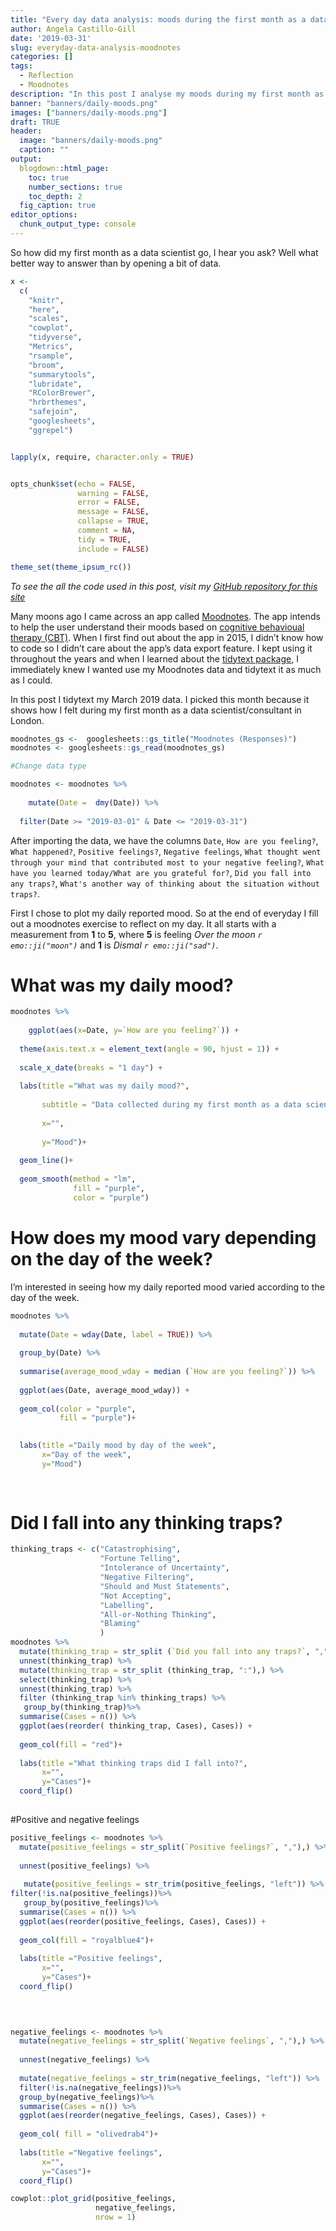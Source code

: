 ```yaml
---
title: "Every day data analysis: moods during the first month as a data scientist consultant"
author: Angela Castillo-Gill
date: '2019-03-31'
slug: everyday-data-analysis-moodnotes
categories: []
tags: 
  - Reflection
  - Moodnotes
description: "In this post I analyse my moods during my first month as a data scientist consulting in London."
banner: "banners/daily-moods.png"
images: ["banners/daily-moods.png"]
draft: TRUE
header: 
  image: "banners/daily-moods.png"
  caption: ""
output:
  blogdown::html_page:
    toc: true
    number_sections: true
    toc_depth: 2
  fig_caption: true
editor_options: 
  chunk_output_type: console
---
```


So how did my first month as a data scientist go, I hear you ask? Well what better way to answer than by opening a bit of data. 

```r
x <-
  c(
    "knitr",
    "here",
    "scales",
    "cowplot",
    "tidyverse",
    "Metrics",
    "rsample",
    "broom",
    "summarytools",
    "lubridate",
    "RColorBrewer",
    "hrbrthemes",
    "safejoin", 
    "googlesheets",
    "ggrepel")


lapply(x, require, character.only = TRUE)


opts_chunk$set(echo = FALSE,
               warning = FALSE,
               error = FALSE,
               message = FALSE,
               collapse = TRUE,
               comment = NA,
               tidy = TRUE,
               include = FALSE)

theme_set(theme_ipsum_rc())
```


*To see the all the code used in this post, visit my [GitHub repository for this site](https://github.com/acastillogill/acastillogill)* 

Many moons ago I came across an app called [Moodnotes](https://moodnotes.thriveport.com/). The app intends to help the user understand their moods based on [cognitive behavioual therapy (CBT)](https://en.wikipedia.org/wiki/Cognitive_behavioral_therapy). When I first find out about the app in 2015, I didn't know how to code so I didn't care about the app's data export feature. I kept using it throughout the years and when I learned about the [tidytext package](https://cran.r-project.org/web/packages/tidytext/vignettes/tidytext.html), I immediately knew I wanted use my Moodnotes data and tidytext it as much as I could. 

In this post I tidytext my March 2019 data. I picked this month because it shows how I felt during my first month as a data scientist/consultant in London. 

```r

moodnotes_gs <-  googlesheets::gs_title("Moodnotes (Responses)")
moodnotes <- googlesheets::gs_read(moodnotes_gs)

#Change data type

moodnotes <- moodnotes %>%
  
    mutate(Date =  dmy(Date)) %>%
  
  filter(Date >= "2019-03-01" & Date <= "2019-03-31") 
```



After importing the data, we have the columns `Date`, `How are you feeling?`, `What happened?`, `Positive feelings?`, `Negative feelings`, `What thought went through your mind that contributed most to your negative feeling?`, `What have you learned today/What are you grateful for?`, `Did you fall into any traps?`, `What's another way of thinking about the situation without traps?`.

First I chose to plot my daily reported mood. So at the end of everyday I fill out a moodnotes exercise to reflect on my day. It all starts with a measurement from **1** to **5**, where **5** is feeling *Over the moon `r emo::ji("moon")`* and **1** is *Dismal `r emo::ji("sad")`*.

# What was my daily mood?

```r

moodnotes %>%
  
    ggplot(aes(x=Date, y=`How are you feeling?`)) +
  
  theme(axis.text.x = element_text(angle = 90, hjust = 1)) +
  
  scale_x_date(breaks = "1 day") +
  
  labs(title ="What was my daily mood?",
       
       subtitle = "Data collected during my first month as a data scientist in London.",
       
       x="",
       
       y="Mood")+
  
  geom_line()+
  
  geom_smooth(method = "lm",
              fill = "purple", 
              color = "purple")

```

# How does my mood vary depending on the day of the week?
I'm interested in seeing how my daily reported mood varied according to the day of the week. 

```r

moodnotes %>%
  
  mutate(Date = wday(Date, label = TRUE)) %>%
  
  group_by(Date) %>%
  
  summarise(average_mood_wday = median (`How are you feeling?`)) %>%
  
  ggplot(aes(Date, average_mood_wday)) +
  
  geom_col(color = "purple",
           fill = "purple")+
  

  labs(title ="Daily mood by day of the week",
       x="Day of the week",
       y="Mood")
  
  
```


# Did I fall into any thinking traps?

```r

thinking_traps <- c("Catastrophising",
                    "Fortune Telling",
                    "Intolerance of Uncertainty",
                    "Negative Filtering",
                    "Should and Must Statements",
                    "Not Accepting",
                    "Labelling",
                    "All-or-Nothing Thinking", 
                    "Blaming"
                    )
moodnotes %>%
  mutate(thinking_trap = str_split (`Did you fall into any traps?`, ","),) %>%
  unnest(thinking_trap) %>%
  mutate(thinking_trap = str_split (thinking_trap, ":"),) %>%
  select(thinking_trap) %>%
  unnest(thinking_trap) %>%
  filter (thinking_trap %in% thinking_traps) %>%
   group_by(thinking_trap)%>%
  summarise(Cases = n()) %>%
  ggplot(aes(reorder( thinking_trap, Cases), Cases)) +
  
  geom_col(fill = "red")+
  
  labs(title ="What thinking traps did I fall into?",
       x="",
       y="Cases")+
  coord_flip() 
  
```

#Positive and negative feelings

```r


positive_feelings <- moodnotes %>%
  mutate(positive_feelings = str_split(`Positive feelings?`, ","),) %>%
   
  unnest(positive_feelings) %>%
  
   mutate(positive_feelings = str_trim(positive_feelings, "left")) %>%
filter(!is.na(positive_feelings))%>%
   group_by(positive_feelings)%>%
  summarise(Cases = n()) %>%
  ggplot(aes(reorder(positive_feelings, Cases), Cases)) +
  
  geom_col(fill = "royalblue4")+
  
  labs(title ="Positive feelings",
       x="",
       y="Cases")+
  coord_flip() 
  

  
```


```r
negative_feelings <- moodnotes %>%
  mutate(negative_feelings = str_split(`Negative feelings`, ","),) %>%
  
  unnest(negative_feelings) %>%
  
  mutate(negative_feelings = str_trim(negative_feelings, "left")) %>%
  filter(!is.na(negative_feelings))%>%
  group_by(negative_feelings)%>%
  summarise(Cases = n()) %>%
  ggplot(aes(reorder(negative_feelings, Cases), Cases)) +
  
  geom_col( fill = "olivedrab4")+
  
  labs(title ="Negative feelings",
       x="",
       y="Cases")+
  coord_flip() 
```

```r


cowplot::plot_grid(positive_feelings,
                   negative_feelings,
                   nrow = 1)

```




